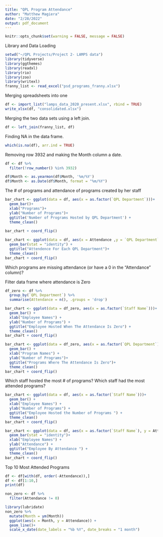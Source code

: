 ---
title: "QPL Program Attendance"
author: "Matthew Magiera"
date: "2/28/2022"
output: pdf_document
---
```{r setup, include=FALSE} 
knitr::opts_chunk$set(warning = FALSE, message = FALSE) 
```
Library and Data Loading
```{r}
setwd("~/QPL Projects/Project 2- LAMPS data")
library(tidyverse)
library(ggthemes)
library(readxl)
library(rio)
library(zoo)
library(writexl)
franny_list <- read_excel("psd_programs_franny.xlsx")
```

Merging spreadsheets into one

```{r}

df <- import_list("lamps_data_2020_present.xlsx", rbind = TRUE)
write_xlsx(df, "consolidated.xlsx")
```

Merging the two data sets using a left join.

```{r}
df <- left_join(franny_list, df)
```

Finding NA in the data frame.
```{r}

which(is.na(df), arr.ind = TRUE)
```

Removing row 3932 and making the Month column a date.
```{r}
df <- df %>%
  filter(!row_number() %in% 3932)

df$Month <- as.yearmon(df$Month, '%m/%Y')
df$Month <- as.Date(df$Month, format = "%m/%Y")
```

The # of programs and attendance of programs created by her staff
```{r}

bar_chart <- ggplot(data = df, aes(x = as.factor(`QPL Department`)))+
  geom_bar()+
  xlab("Programs")+
  ylab("Number of Programs")+
  ggtitle('Number of Programs Hosted by QPL Department') +
  theme_clean() 
  
bar_chart + coord_flip()

```

```{r}
bar_chart <- ggplot(data = df, aes(x = Attendance ,y = `QPL Department`))+
  geom_bar(stat = "identity") +
  ggtitle("Attendence For Each QPL Department")+
  theme_clean()
bar_chart + coord_flip()
```



Which programs are missing attendance (or have a 0 in the "Attendance" column)?

Filter data frame where attendance is Zero
```{r}
df_zero <- df %>%
  group_by(`QPL Department`) %>%
  summarise(Attendance = n(), .groups = 'drop')


```

```{r}
bar_chart <- ggplot(data = df_zero, aes(x = as.factor(`Staff Name`)))+
  geom_bar() +
  xlab("Employee Names") +
  ylab("Number of Programs") +
  ggtitle("Employee Hosted When The Attendance Is Zero") +
  theme_clean()
bar_chart + coord_flip()
```
```{r}
bar_chart <- ggplot(data = df_zero, aes(x = as.factor(`QPL Department`)))+
  geom_bar() +
  xlab("Program Names") +
  ylab("Number of Programs")+
  ggtitle("Programs Where The Attendance Is Zero")+
  theme_clean()
bar_chart + coord_flip()
```
Which staff hosted the most # of programs? Which staff had the most attended programs?

```{r}
bar_chart <- ggplot(data = df, aes(x = as.factor(`Staff Name`)))+
  geom_bar() +
  xlab("Employee Names") +
  ylab("Number of Programs") +
  ggtitle("Employee Hosted the Number of Programs ") +
  theme_clean()
bar_chart + coord_flip()
```

```{r}
bar_chart <- ggplot(data = df, aes(x = as.factor(`Staff Name`), y = Attendance))+
  geom_bar(stat = "identity")+
  xlab("Employee Names") +
  ylab("Attendance") +
  ggtitle("Employee By Attendance ") +
  theme_clean()
bar_chart + coord_flip()
```

Top 10 Most Attended Programs
```{r}
df <- df[with(df, order(-Attendance)),]
df <- df[1:10,]
print(df)
```
```{r}
non_zero <- df %>%
  filter(Attendance != 0)
```

```{r}
library(lubridate)
non_zero %>%
  mutate(Month = ym(Month))
  ggplot(aes(x = Month, y = Attendance)) +
  geom_line()+
  scale_x_date(date_labels = "%b %Y", date_breaks = "1 month")
```

